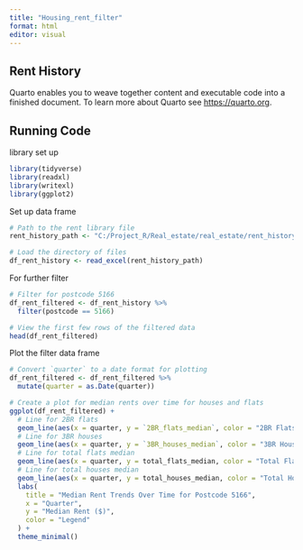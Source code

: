 ```yaml
---
title: "Housing_rent_filter"
format: html
editor: visual
---
```


## Rent History 

Quarto enables you to weave together content and executable code into a finished document. To learn more about Quarto see <https://quarto.org>.

## Running Code

library set up

```r
library(tidyverse)
library(readxl)
library(writexl)
library(ggplot2)

```

Set up data frame

```r

# Path to the rent library file
rent_history_path <- "C:/Project_R/Real_estate/real_estate/rent_history_ingested.xlsx"

# Load the directory of files 
df_rent_history <- read_excel(rent_history_path)

```

For further filter

```r

# Filter for postcode 5166
df_rent_filtered <- df_rent_history %>%
  filter(postcode == 5166)

# View the first few rows of the filtered data
head(df_rent_filtered)
```

Plot the filter data frame

```r

# Convert `quarter` to a date format for plotting
df_rent_filtered <- df_rent_filtered %>%
  mutate(quarter = as.Date(quarter))

# Create a plot for median rents over time for houses and flats
ggplot(df_rent_filtered) +
  # Line for 2BR flats
  geom_line(aes(x = quarter, y = `2BR_flats_median`, color = "2BR Flats"), na.rm = TRUE) +
  # Line for 3BR houses
  geom_line(aes(x = quarter, y = `3BR_houses_median`, color = "3BR Houses"), na.rm = TRUE) +
  # Line for total flats median
  geom_line(aes(x = quarter, y = total_flats_median, color = "Total Flats Median"), na.rm = TRUE) +
  # Line for total houses median
  geom_line(aes(x = quarter, y = total_houses_median, color = "Total Houses Median"), na.rm = TRUE) +
  labs(
    title = "Median Rent Trends Over Time for Postcode 5166",
    x = "Quarter",
    y = "Median Rent ($)",
    color = "Legend"
  ) +
  theme_minimal()

```
